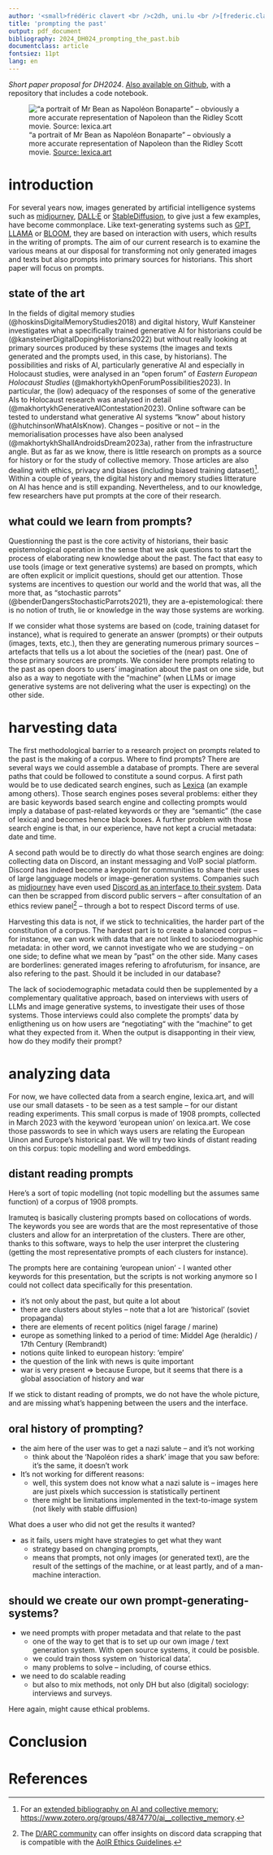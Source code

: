 ```yaml
---
author: '<small>frédéric clavert <br />c2dh, uni.lu <br />[frederic.clavert@uni.lu](mailto:frederic.clavert@uni.lu)</small>'
title: 'prompting the past'
output: pdf_document
bibliography: 2024_DH024_prompting_the_past.bib
documentclass: article
fontsiez: 11pt
lang: en
---
```


*Short paper proposal for DH2024*. [Also available on Github](https://github.com/inactinique/DH2024_prompting_the_past/), with a repository that includes a code notebook.

![“a portrait of Mr Bean as Napoléon Bonaparte” -- obviously a more accurate representation of Napoleon than the Ridley Scott movie. [Source: lexica.art](https://lexica.art/prompt/b3f66591-355d-4205-9c25-b522db922c12)](img/07_mr_bean_napoleon.png)


# introduction

For several years now, images generated by artificial intelligence systems such as [midjourney](https://www.midjourney.com/home?callbackUrl=%2Fexplore), [DALL·E](https://openai.com/dall-e-2) or [StableDiffusion](https://stability.ai), to give just a few examples, have become commonplace. Like text-generating systems such as [GPT](https://openai.com/gpt-4), [LLAMA](https://ai.meta.com/llama/) or [BLOOM](https://huggingface.co/bigscience/bloom), they are based on interaction with users, which results in the writing of prompts. The aim of our current research is to examine the various means at our disposal for transforming not only generated images and texts but also prompts into primary sources for historians. This short paper will focus on prompts.

## state of the art

In the fields of digital memory studies (@hoskinsDigitalMemoryStudies2018) and digital history, Wulf Kansteiner investigates what a specifically trained generative AI for historians could be (@kansteinerDigitalDopingHistorians2022) but without really looking at primary sources produced by these systems (the images and texts generated and the prompts used, in this case, by historians). The possibilities and risks of AI, particularly generative AI and especially in Holocaust studies, were analysed in an “open forum” of *Eastern European Holocaust Studies* (@makhortykhOpenForumPossibilities2023). In particular, the (low) adequacy of the responses of some of the generative AIs to Holocaust research was analysed in detail (@makhortykhGenerativeAIContestation2023). Online software can be tested to understand what generative AI systems “know” about history (@hutchinsonWhatAIsKnow). Changes -- positive or not -- in the memorialisation processes have also been analysed (@makhortykhShallAndroidsDream2023a), rather from the infrastructure angle. But as far as we know, there is little research on prompts as a source for history or for the study of collective memory. Those articles are also dealing with ethics, privacy and biases (including biased training dataset)[^extended]. Within a couple of years, the digital history and memory studies litterature on AI has hence and is still expanding. Nevertheless, and to our knowledge, few researchers have put prompts at the core of their research.

[^extended]: For an [extended bibliography on AI and collective memory: https://www.zotero.org/groups/4874770/ai__collective_memory](https://www.zotero.org/groups/4874770/ai__collective_memory).

## what could we learn from prompts?

Questionning the past is the core activity of historians, their basic epistemological operation in the sense that we ask questions to start the process of elaborating new knowledge about the past. The fact that easy to use tools (image or text generative systems) are based on prompts, which are often explicit or implicit questions, should get our attention. Those systems are incentives to question our world and the world that was, all the more that, as “stochastic parrots” (@benderDangersStochasticParrots2021), they are a-epistemological: there is no notion of truth, lie or knowledge in the way those systems are working.

If we consider what those systems are based on (code, training dataset for instance), what is required to generate an answer (prompts) or their outputs (images, texts, etc.), then they are generating numerous primary sources -- artefacts that tells us a lot about the societies of the (near) past. One of those primary sources are prompts. We consider here prompts relating to the past as open doors to users' imagination about the past on one side, but also as a way to negotiate with the “machine” (when LLMs or image generative systems are not delivering what the user is expecting) on the other side.

# harvesting data

The first methodological barrier to a research project on prompts related to the past is the making of a corpus. Where to find prompts? There are several ways we could assemble a database of prompts. There are several paths that could be followed to constitute a sound corpus. A first path would be to use dedicated search engines, such as [Lexica](https://lexica.art/) (an example among others). Those search engines poses several problems: either they are basic keywords based search engine and collecting prompts would imply a database of past-related keywords or they are “semantic” (the case of lexica) and becomes hence black boxes. A further problem with those search engine is that, in our experience, have not kept a crucial metadata: date and time. 

A second path would be to directly do what those search engines are doing: collecting data on Discord, an instant messaging and VoIP social platform. Discord has indeed become a keypoint for communities to share their uses of large langguage models or image-generation systems. Companies such as [midjourney](https://www.midjourney.com/home?callbackUrl=%2Fexplore) have even used [Discord as an interface to their system](https://docs.midjourney.com/docs/midjourney-discord). Data can then be scrapped from discord public servers -- after consultation of an ethics review panel[^ethics] -- through a bot to respect Discord terms of use.

[^ethics]: The [D/ARC community](https://darcmode.org/) can offer insights on discord data scrapping that is compatible with the [AoIR Ethics Guidelines](https://aoir.org/reports/ethics3.pdf).

Harvesting this data is not, if we stick to technicalities, the harder part of the constitution of a corpus. The hardest part is to create a balanced corpus -- for instance, we can work with data that are not linked to sociodemographic metadata: in other word, we cannot investigate who we are studying -- on one side; to define what we mean by ”past” on the other side. Many cases are borderlines: generated images refering to afrofuturism, for insance, are also refering to the past. Should it be included in our database?

The lack of sociodemographic metadata could then be supplemented by a complementary qualitative approach, based on interviews with users of LLMs and image generative systems, to investigate their uses of those systems. Those interviews could also complete the prompts' data by enligthening us on how users are “negotiating“ with the “machine” to get what they expected from it. When the output is disapponting in their view, how do they modify their prompt?

# analyzing data

For now, we have collected data from a search engine, lexica.art, and will use our small datasets - to be seen as a test sample -- for our distant reading experiments. This small corpus is made of 1908 prompts, collected in March 2023 with the keyword 'european union' on lexica.art. We cose those passwords to see in which ways users are relating the European Uinon and Europe's historical past. We will try two kinds of distant reading on this corpus: topic modelling and word embeddings.

## distant reading prompts 

Here's a sort of topic modelling (not topic modelling but the assumes same function) of a corpus of 1908 prompts.

Iramuteq is basically clustering prompts based on collocations of words. The keywords you see are words that are the most representative of those clusters and allow for an interpretation of the clusters. There are other, thanks to this software, ways to help the user interpret the clustering (getting the most representative prompts of each clusters for instance).

The prompts here are containing 'european union' - I wanted other keywords for this presentation, but the scripts is not working anymore so I could not collect data specifically for this presentation.

- it's not only about the past, but quite a lot about
- there are clusters about styles -- note that a lot are 'historical' (soviet propaganda)
- there are elements of recent politics (nigel farage / marine) 
- europe as something linked to a period of time: Middel Age (heraldic) / 17th Century (Rembrandt)
- notions quite linked to european history: 'empire'
- the question of the link with news is quite important
- war is very present => because Europe, but it seems that there is a global association of history and war


If we stick to distant reading of prompts, we do not have the whole picture, and are missing what's happening between the users and the interface.


## oral history of prompting?

- the aim here of the user was to get a nazi salute -- and it's not working
  - think about the 'Napoléon rides a shark' image that you saw before: it's the same, it doesn't work
- It's not working for different reasons:
  - well, this system does not know what a nazi salute is -- images here are just pixels which succession is statistically pertinent
  - there might be limitations implemented in the text-to-image system (not likely with stable diffusion)

What does a user who did not get the results it wanted? 

- as it fails, users might have strategies to get what they want
  - strategy based on changing prompts, 
  - means that prompts, not only images (or generated text), are the result of the settings of the machine, or at least partly, and of a man-machine interaction.

## should we create our own prompt-generating-systems?

- we need prompts with proper metadata and that relate to the past 
    - one of the way to get that is to set up our own image / text generation system. With open source systems, it could be posisble.
    - we could train thoss system on 'historical data'.
    - many problems to solve -- including, of course ethics.

- we need to do scalable reading
   - but also to mix methods, not only DH but also (digital) sociology: interviews and surveys.

Here again, might cause ethical problems.

# Conclusion

# References